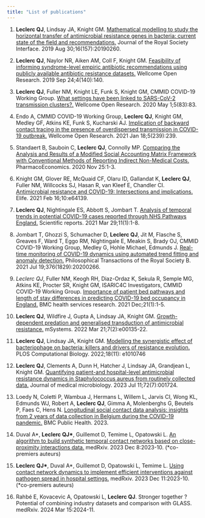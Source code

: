 ```yaml
---
title: "List of publications"
---
```


1.  **Leclerc QJ**, Lindsay JA, Knight GM. [Mathematical modelling to study the horizontal transfer of antimicrobial resistance genes in bacteria: current state of the field and recommendations.](./papers/jroscint_hgt.pdf) Journal of the Royal Society Interface. 2019 Aug 30;16(157):20190260.

2.  **Leclerc QJ**, Naylor NR, Aiken AM, Coll F, Knight GM. [Feasibility of informing syndrome-level empiric antibiotic recommendations using publicly available antibiotic resistance datasets.](./papers/wor_empiric.pdf) Wellcome Open Research. 2019 Sep 24;4(140):140.

3.  **Leclerc QJ**, Fuller NM, Knight LE, Funk S, Knight GM, CMMID COVID-19 Working Group. [What settings have been linked to SARS-CoV-2 transmission clusters?.](./papers/wor_settings.pdf) Wellcome Open Research. 2020 May 1;5(83):83.

4.  Endo A, CMMID COVID-19 Working Group, **Leclerc QJ**, Knight GM, Medley GF, Atkins KE, Funk S, Kucharski AJ. [Implication of backward contact tracing in the presence of overdispersed transmission in COVID-19 outbreak.](./papers/wor_contact_tracing.pdf) Wellcome Open Research. 2021 Jan 18;5(239):239.

5.  Standaert B, Sauboin C, **Leclerc QJ**, Connolly MP. [Comparing the Analysis and Results of a Modified Social Accounting Matrix Framework with Conventional Methods of Reporting Indirect Non-Medical Costs.](./papers/pheco_sam.pdf) PharmacoEconomics. 2020 Nov 25:1-3.

6.  Knight GM, Glover RE, McQuaid CF, Olaru ID, Gallandat K, **Leclerc QJ**, Fuller NM, Willcocks SJ, Hasan R, van Kleef E, Chandler CI. [Antimicrobial resistance and COVID-19: Intersections and implications.](./papers/elife_AMR_covid.pdf) Elife. 2021 Feb 16;10:e64139.

7.  **Leclerc QJ**, Nightingale ES, Abbott S, Jombart T. [Analysis of temporal trends in potential COVID-19 cases reported through NHS Pathways England.](./papers/scirep_nhs.pdf) Scientific reports. 2021 Mar 29;11(1):1-8.

8.  Jombart T, Ghozzi S, Schumacher D, **Leclerc QJ**, Jit M, Flasche S, Greaves F, Ward T, Eggo RM, Nightingale E, Meakin S, Brady OJ, CMMID COVID-19 Working Group, Medley G, Hohle Michael, Edmunds J. [Real-time monitoring of COVID-19 dynamics using automated trend fitting and anomaly detection.](./papers/philb_autotrend.pdf) Philosophical Transactions of the Royal Society B. 2021 Jul 19;376(1829):20200266.

9.  *Leclerc QJ*, Fuller NM, Keogh RH, Diaz-Ordaz K, Sekula R, Semple MG, Atkins KE, Procter SR, Knight GM, ISARIC4C Investigators, CMMID COVID-19 Working Group. [Importance of patient bed pathways and length of stay differences in predicting COVID-19 bed occupancy in England.](./papers/bmhsr_pathways.pdf) BMC health services research. 2021 Dec;21(1):1-5.

10. **Leclerc QJ**, Wildfire J, Gupta A, Lindsay JA, Knight GM. [Growth-dependent predation and generalised transduction of antimicrobial resistance.](./papers/msys_transduction.pdf) mSystems. 2022 Mar 21;7(2):e00135-22.

11. **Leclerc QJ**, Lindsay JA, Knight GM. [Modelling the synergistic effect of bacteriophage on bacteria: killers and drivers of resistance evolution.](./papers/pcomp_transduction.pdf) PLOS Computational Biology. 2022;18(11): e1010746

12. **Leclerc QJ**, Clements A, Dunn H, Hatcher J, Lindsay JA, Grandjean L, Knight GM. [Quantifying patient-and hospital-level antimicrobial resistance dynamics in Staphylococcus aureus from routinely collected data.](./papers/jmm_div.pdf) Journal of medical microbiology. 2023 Jul 11;72(7):001724.

13. Loedy N, Coletti P, Wambua J, Hermans L, Willem L, Jarvis CI, Wong KL, Edmunds WJ, Robert A, **Leclerc QJ**, Gimma A, Molenberghs G, Beutels P, Faes C, Hens N. [Longitudinal social contact data analysis: insights from 2 years of data collection in Belgium during the COVID-19 pandemic.](./papers/bmcph_comix.pdf) BMC Public Health. 2023.

14. Duval A\*, **Leclerc QJ\***, Guillemot D, Temime L, Opatowski L. [An algorithm to build synthetic temporal contact networks based on close-proximity interactions data.](./papers/medrxiv_algo.pdf) medRxiv. 2023 Dec 8:2023-10. (\*co-premiers auteurs)

15. **Leclerc QJ\***, Duval A\*, Guillemot D, Opatowski L, Temime L. [Using contact network dynamics to implement efficient interventions against pathogen spread in hospital settings.](./papers/medrxiv_ctc.pdf) medRxiv. 2023 Dec 11:2023-10. (\*co-premiers auteurs)

16. Rahbé E, Kovacevic A, Opatowski L, **Leclerc QJ**. Stronger together ? Potential of combining industry datasets and comparison with GLASS. medRxiv. 2024 Mar 15:2024-11.
